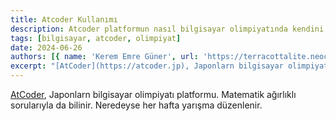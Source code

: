 ```yaml
---
title: Atcoder Kullanımı
description: Atcoder platformun nasıl bilgisayar olimpiyatında kendini geliştirmek için kullanılabilinmektedir?
tags: [bilgisayar, atcoder, olimpiyat]
date: 2024-06-26
authors: [{ name: 'Kerem Emre Güner', url: 'https://terracottalite.neocities.org/' }, { name: 'Mehmet Kutay Bozkurt', url: 'https://www.mkutay.dev' }]
excerpt: "[AtCoder](https://atcoder.jp), Japonlarn bilgisayar olimpiyatı platformu. Matematik ağırlıklı sorularıyla da bilinir. Neredeyse her hafta yarışma düzenlenir."
---
```


[AtCoder](https://atcoder.jp), Japonlarn bilgisayar olimpiyatı platformu. Matematik ağırlıklı sorularıyla da bilinir. Neredeyse her hafta yarışma düzenlenir.